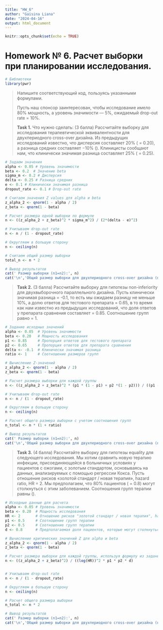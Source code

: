 ```yaml
---
title: "HW_6"
author: "Gaisina Liana"
date: "2024-04-16"
output: html_document
---
```


```r
knitr::opts_chunk$set(echo = TRUE)
```

# Homework № 6. Расчет выборки при планировании исследования.

```r
# Библиотеки
library(pwr)
```

> Напишите соответствующий код, пользуясь указанными формулами.
>
> Пусть наш спонсор заинтересован, чтобы исследование имело 80% мощность, а уровень значимости — 5%, ожидаемый drop-out rate = 10%.
>
> **Task 1.** Что нужно сделать: (3 балла) Рассчитайте выборку для исследования терапевтической эквивалентности для двухпериодного cross-over дизайна. Из предыдущих исследований известно, что дисперсия составляет 20% ( = 0.20), а разница средних составляет −10% (). Клиницисты сообщают нам, что клинически значимая разница составляет 25% ( = 0.25).

```r
# Задаем значения
alpha <- 0.05 # Уровень значимости
beta <- 0.2  # Значение beta
sigma_m <- 0.2 # Дисперсия
delta <- 0.25 # Разница средних
e <- 0.1 # Клинически значимая разница
dropout_rate <- 0.1 # Drop-out rate

# Считаем значения Z values для alpha и beta
z_alpha_2 <- qnorm(1 - alpha / 2)
z_beta <- qnorm(1 - beta)

# Расчет размера одной выборки по формуле
n <- ((z_alpha_2 + z_beta)^2 * sigma_m^2) / (2*(delta - e)^2)

# Учитываем drop-out rate
n <- n / (1 - dropout_rate)

# Округляем в большую сторону
n <- ceiling(n)

# Считаем общий размер выборки
total_n <- n * 2

# Вывод результатов
cat(' Размер выборки (n1=n2):', n)
cat('\n','Общий размер выборки для двухпериодного cross-over дизайна (n):', total_n)

```

> **Task 2.** (3 балла) Рассчитайте выборку для гипотезы non-inferiority для двухвыборочного параллельного дизайна. Пусть клинически значимая разница = -0.1, то есть мы ожидаем разницу не меньше 10%, а долю ответов для тестового препарата = 0.65, в то время как нам известно из предыдущих исследований, что доля ответов у препарата сравнения составляет = 0.85. Соотношение групп равно = 1.

```r
# Задание исходных значений
alpha <- 0.05  # Уровень значимости
beta <- 0.20   # Мощность исследования
p1 <- 0.85     # Пропорция ответов для тестового препарата
p2 <- 0.65     # Пропорция ответов для препарата сравнения
delta <- -0.1  # Клинически значимая разница
ratio <- 1     # Соотношение размеров групп

# Вычисление Z-значений
z_alpha_2 <- qnorm(1 - alpha / 2)
z_beta <- qnorm(1 - beta)

# Расчет размера выборки для каждой группы
n <- ((z_alpha_2 + z_beta)^2 * (p1 * (1 - p1) + p2 *(1 - p2))) / ((p1 - p2 - delta)^2)

# Учитываем drop-out rate
n <- n / (1 - dropout_rate)

# Округляем в большую сторону
n <- ceiling(n)

# Расчет общего размера выборки с учетом соотношения групп
n_total <- n * (1 + ratio)

# Вывод результатов
cat(' Размер выборки (n1=n2):', n)
cat('\n','Общий размер выборки для двухпериодного cross-over дизайна (n):', n_total)

```

> **Task 3.** (4 балла) Рассчитайте выборку для гипотезы equality для следующего исследования. Мы хотим сравнить новую терапию инфекции, присоединяющейся в больничных условиях у пациентов с ожогами, с золотым стандартом, основываясь на данных, анализируемых с помощью регрессии Кокса. Пусть отношение рисков «золотой стандарт / новая терапия», hazard ratio, HR = 2. Мы предполагаем, что 80% пациентов ( = 0.8) могут столкнуться с этим заболеванием. Соотношения групп терапии равны ().

```r

# Исходные данные для расчета
alpha <- 0.05 # Уровень значимости
beta <- 0.20  # Мощность исследования
HR <- 2       # Отношение рисков "золотой стандарт / новая терапия", hazard ratio
p1 <- 0.5     # Соотношение групп терапии
p2 <- 0.5     # Соотношение групп терапии
d <- 0.8      # Предполагаемая доля пациентов, которые могут столкнуться с заболеванием

# Вычисление критических значений Z для alpha и beta
z_alpha_2 <- qnorm(1 - alpha / 2)
z_beta <- qnorm(1 - beta)

# Расчет размера выборки для каждой группы, используя формулу из задания
n <- ((z_alpha_2 + z_beta)^2) / ((log(HR))^2 * p1 * p2 * d)


# Учитываем drop-out rate
n <- n / (1 - dropout_rate)

# Округляем в большую сторону
n <- ceiling(n)

# Расчет общего размера выборки
n_total <- n * 2

# Вывод результатов
cat(' Размер выборки (n1=n2):', n)
cat('\n','Общий размер выборки для двухпериодного cross-over дизайна (n):', n_total)
```
